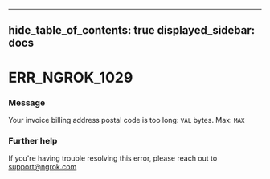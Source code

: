 

---
hide_table_of_contents: true
displayed_sidebar: docs
---


# ERR_NGROK_1029

### Message
Your invoice billing address postal code is too long: `VAL` bytes. Max: `MAX`

<ErrorDetails />



### Further help
If you're having trouble resolving this error, please reach out to [support@ngrok.com](mailto:support@ngrok.com?subject=Help%20with%20ERR_NGROK_1029)

